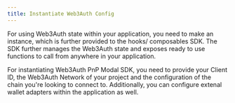 ```yaml
---
title: Instantiate Web3Auth Config
---
```


For using Web3Auth state within your application, you need to make an instance, which is further
provided to the hooks/ composables SDK. The SDK further manages the Web3Auth state and exposes ready
to use functions to call from anywhere in your application.

For instantiating Web3Auth PnP Modal SDK, you need to provide your Client ID, the Web3Auth Network
of your project and the configuration of the chain you're looking to connect to. Additionally, you
can configure extenal wallet adapters within the application as well.
